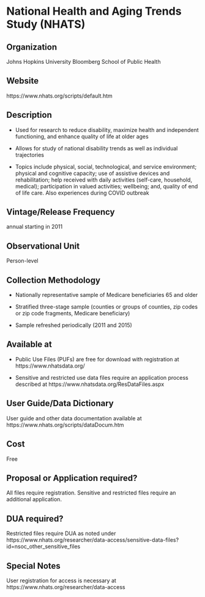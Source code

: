 \mainmatter

<!-- Generated by generateRmd.R; do not edit by hand  -->

# National Health and Aging Trends Study (NHATS)

## Organization
Johns Hopkins University Bloomberg School of Public Health

## Website
https://www.nhats.org/scripts/default.htm

## Description
*	Used for research to reduce disability, maximize health and independent functioning, and enhance quality of life at older ages 
*	Allows for study of national disability trends as well as individual trajectories 
*	Topics include physical, social, technological, and service environment; physical and cognitive capacity; use of assistive devices and rehabilitation; help received with daily activities (self-care, household, medical); participation in valued activities; wellbeing; and, quality of end of life care. Also experiences during COVID outbreak

## Vintage/Release Frequency
annual starting in 2011

## Observational Unit
Person-level

## Collection Methodology
*	Nationally representative sample of Medicare beneficiaries 65 and older 
*	Stratified three-stage sample (counties or groups of counties, zip codes or zip code fragments, Medicare beneficiary) 
*	Sample refreshed periodically (2011 and 2015)

## Available at
*	Public Use Files (PUFs) are free for download with registration at https://www.nhatsdata.org/ 
*	Sensitive and restricted use data files require an application process described at https://www.nhatsdata.org/ResDataFiles.aspx

## User Guide/Data Dictionary
User guide and other data documentation available at https://www.nhats.org/scripts/dataDocum.htm

## Cost
Free

## Proposal or Application required?
All files require registration. Sensitive and restricted files require an additional application.

## DUA required?
Restricted files require DUA as noted under https://www.nhats.org/researcher/data-access/sensitive-data-files?id=nsoc_other_sensitive_files

## Special Notes
User registration for access is necessary at https://www.nhats.org/researcher/data-access

